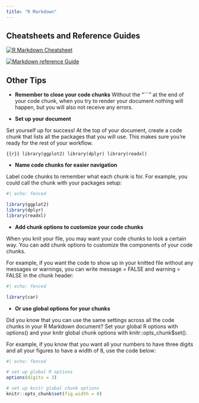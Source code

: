 ```yaml
---
title: "R Markdown"
---
```


## Cheatsheets and Reference Guides

[![R Markdown Cheatsheet](cheatsheet1.png)](./rmarkdown_cheatsheet.pdf)

[![Markdown reference Guide](markdownguide.png)](./rmarkdown-reference.pdf)

## Other  Tips

* **Remember to close your code chunks**
Without the "```" at the end of your code chunk, when you try to render your document nothing will happen, but you will also not receive any errors.

* **Set up your document**

Set yourself up for success! At the top of your document, create a code chunk that lists all the packages that you will use. This makes sure you’re ready for the rest of your workflow.

```{{r}}
library(ggplot2)
library(dplyr)
library(readxl)
```

* **Name code chunks for easier navigation**

Label code chunks to remember what each chunk is for. For example, you could call the chunk with your packages setup:
```r
#| echo: fenced

library(ggplot2)
library(dplyr)
library(readxl)
```

* **Add chunk options to customize your code chunks**

When you knit your file, you may want your code chunks to look a certain way. You can add chunk options to customize the components of your code chunks.

For example, if you want the code to show up in your knitted file without any messages or warnings, you can write message = FALSE and warning = FALSE in the chunk header:
```r
#| echo: fenced

library(car)
```

* **Or use global options for your chunks**

Did you know that you can use the same settings across all the code chunks in your R Markdown document? Set your global R options with options() and your knitr global chunk options with knitr::opts_chunk$set().

For example, if you know that you want all your numbers to have three digits and all your figures to have a width of 8, use the code below:
```r
#| echo: fenced

# set up global R options
options(digits = 3)

# set up knitr global chunk options
knitr::opts_chunk$set(fig.width = 8)
```
